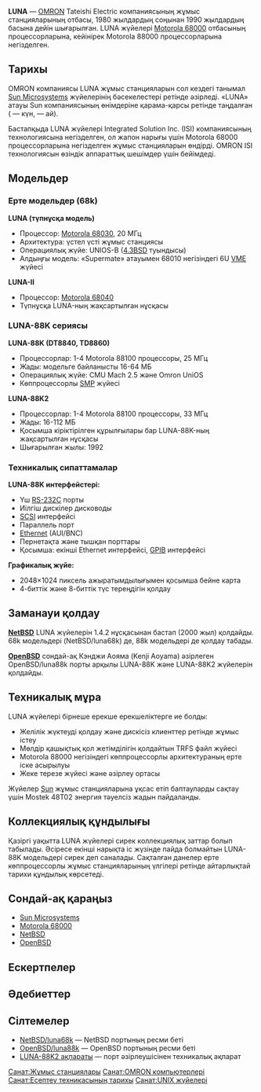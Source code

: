 {{Тексерілмеген мақала|date={{subst:#time:F Y}}}} <!-- БҰЛ МӘТІНДІ ӨШІРМЕҢІЗ! БҰЛ ҚАТАРДАН КЕЙІН ЖАЗЫҢЫЗ!  -->

{{Компьютер|name=LUNA|Architecture=Motorola 68000 және Motorola 88000 отбасылары|Processor=MC68010, MC68020, MC68030, MC68040, MC88100, MC88200|OS=UNIOS-B, UniOS, CMU Mach 2.5, NetBSD, OpenBSD|Manufacturer=[[Omron|OMRON Tateishi Electric]]|Byte size=16, 32|Released=1988-1989|Discontinued=1992-1993}}

'''LUNA''' — [[Omron|OMRON]] Tateishi Electric компаниясының жұмыс станцияларының отбасы, 1980 жылдардың соңынан 1990 жылдардың басына дейін шығарылған. LUNA жүйелері [[Motorola 68000]] отбасының процессорларына, кейінірек Motorola 88000 процессорларына негізделген.

== Тарихы ==

OMRON компаниясы LUNA жұмыс станцияларын сол кездегі танымал [[Sun Microsystems]] жүйелерінің бәсекелестері ретінде әзірледі. «LUNA» атауы Sun компаниясының өнімдеріне қарама-қарсы ретінде таңдалған ({{lang-en|sun}} — күн, {{lang-la|luna}} — ай).

Бастапқыда LUNA жүйелері Integrated Solution Inc. (ISI) компаниясының технологиясына негізделген, ол жапон нарығы үшін Motorola 68000 процессорларына негізделген жұмыс станцияларын өндірді. OMRON ISI технологиясын өзіндік аппараттық шешімдер үшін бейімдеді.

== Модельдер ==

=== Ерте модельдер (68k) ===

'''LUNA (түпнұсқа модель)'''
* Процессор: [[Motorola 68030]], 20 МГц
* Архитектура: үстел үсті жұмыс станциясы
* Операциялық жүйе: UNIOS-B ([[BSD|4.3BSD]] туындысы)
* Алдыңғы модель: «Supermate» атауымен 68010 негізіндегі 6U [[VME]] жүйесі

'''LUNA-II'''
* Процессор: [[Motorola 68040]]
* Түпнұсқа LUNA-ның жақсартылған нұсқасы

=== LUNA-88K сериясы ===

'''LUNA-88K (DT8840, TD8860)'''
* Процессорлар: 1-4 Motorola 88100 процессоры, 25 МГц
* Жады: модельге байланысты 16-64 МБ
* Операциялық жүйе: CMU Mach 2.5 және Omron UniOS
* Көппроцессорлы [[Симметриялық көппроцессорлылық|SMP]] жүйесі

'''LUNA-88K2'''
* Процессорлар: 1-4 Motorola 88100 процессоры, 33 МГц
* Жады: 16-112 МБ
* Қосымша кіріктірілген құрылғылары бар LUNA-88K-ның жақсартылған нұсқасы
* Шығарылған жылы: 1992

=== Техникалық сипаттамалар ===

'''LUNA-88K интерфейстері:'''
* Үш [[RS-232]]C порты
* Иілгіш дискілер дисководы
* [[SCSI]] интерфейсі
* Параллель порт
* [[Ethernet]] (AUI/BNC)
* Пернетақта және тышқан порттары
* Қосымша: екінші Ethernet интерфейсі, [[GPIB]] интерфейсі

'''Графикалық жүйе:'''
* 2048×1024 пиксель ажыратымдылығымен қосымша бейне карта
* 4-биттік және 8-биттік түс тереңдігін қолдау

== Заманауи қолдау ==

'''[[NetBSD]]''' LUNA жүйелерін 1.4.2 нұсқасынан бастап (2000 жыл) қолдайды. 68k модельдері (NetBSD/luna68k) де, 88k модельдері де қолдау табады.

'''[[OpenBSD]]''' сондай-ақ Кэнджи Аояма (Kenji Aoyama) әзірлеген OpenBSD/luna88k порты арқылы LUNA-88K және LUNA-88K2 жүйелерін қолдайды.

== Техникалық мұра ==

LUNA жүйелері бірнеше ерекше ерекшеліктерге ие болды:
* Желілік жүктеуді қолдау және дискісіз клиенттер ретінде жұмыс істеу
* Мөлдір қашықтық қол жетімділігін қолдайтын TRFS файл жүйесі
* Motorola 88000 негізіндегі көппроцессорлы архитектураның ерте іске асырылуы
* Жеке терезе жүйесі және әзірлеу ортасы

Жүйелер [[Sun Microsystems|Sun]] жұмыс станцияларына ұқсас етіп баптауларды сақтау үшін Mostek 48T02 энергия тәуелсіз жадын пайдаланды.

== Коллекциялық құндылығы ==

Қазіргі уақытта LUNA жүйелері сирек коллекциялық заттар болып табылады. Әсіресе екінші нарықта іс жүзінде пайда болмайтын LUNA-88K модельдері сирек деп саналады. Сақталған данелер ерте көппроцессорлы жұмыс станцияларының үлгілері ретінде айтарлықтай тарихи құндылық көрсетеді.

== Сондай-ақ қараңыз ==
* [[Sun Microsystems]]
* [[Motorola 68000]]
* [[NetBSD]]
* [[OpenBSD]]

== Ескертпелер ==
{{ескертпелер}}

== Әдебиеттер ==

== Сілтемелер ==
* [https://www.netbsd.org/ports/luna68k/ NetBSD/luna68k] — NetBSD портының ресми беті
* [https://www.openbsd.org/luna88k.html OpenBSD/luna88k] — OpenBSD портының ресми беті
* [http://www.nk-home.net/~aoyama/luna88k/index-e.html LUNA-88K2 ақпараты] — порт әзірлеушісінен техникалық ақпарат

[[Санат:Жұмыс станциялары]]
[[Санат:OMRON компьютерлері]]
[[Санат:Есептеу техникасының тарихы]]
[[Санат:UNIX жүйелері]]
